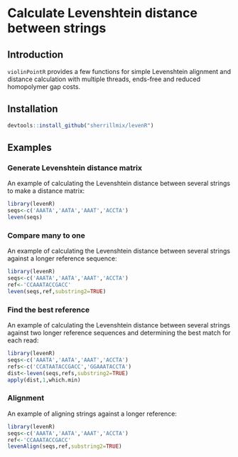 # Calculate Levenshtein distance between strings

## Introduction

`violinPointR` provides a few functions for simple Levenshtein alignment and distance calculation with multiple threads, ends-free and reduced homopolymer gap costs.

## Installation

```r
devtools::install_github("sherrillmix/levenR")
```

## Examples

### Generate Levenshtein distance matrix

An example of calculating the Levenshtein distance between several strings to make a distance matrix:
```r
library(levenR)
seqs<-c('AAATA','AATA','AAAT','ACCTA')
leven(seqs)
```

### Compare many to one

An example of calculating the Levenshtein distance between several strings against a longer reference sequence:
```r
library(levenR)
seqs<-c('AAATA','AATA','AAAT','ACCTA')
ref<-'CCAAATACCGACC'
leven(seqs,ref,substring2=TRUE)
```

### Find the best reference

An example of calculating the Levenshtein distance between several strings against two longer reference sequences and determining the best match for each read:
```r
library(levenR)
seqs<-c('AAATA','AATA','AAAT','ACCTA')
refs<-c('CCATAATACCGACC','GGAAATACCTA')
dist<-leven(seqs,refs,substring2=TRUE)
apply(dist,1,which.min)
```

### Alignment

An example of aligning strings against a longer reference:
```r
library(levenR)
seqs<-c('AAATA','AATA','AAAT','ACCTA')
ref<-'CCAAATACCGACC'
levenAlign(seqs,ref,substring2=TRUE)
```



